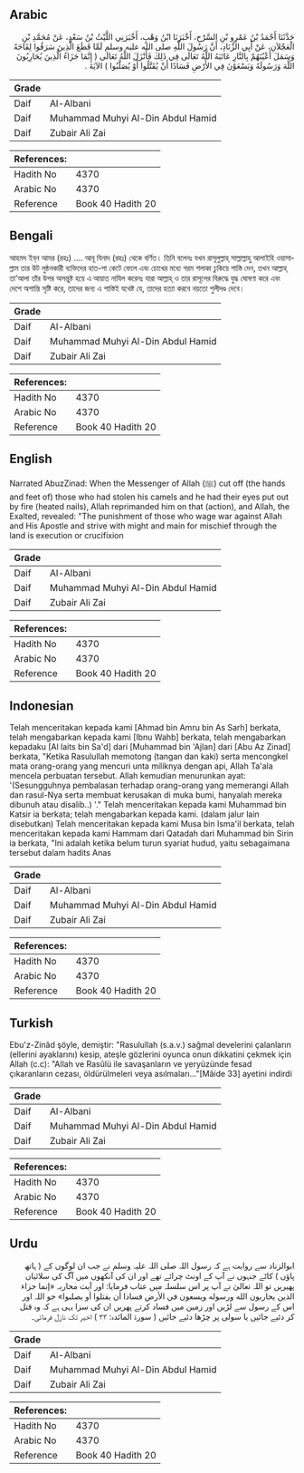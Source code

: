 ## Arabic


<div dir="rtl" lang="ar" style={{fontSize:'larger',backgroundColor:'#f8f9fa',padding:20}}>
حَدَّثَنَا أَحْمَدُ بْنُ عَمْرِو بْنِ السَّرْحِ، أَخْبَرَنَا ابْنُ وَهْبٍ، أَخْبَرَنِي اللَّيْثُ بْنُ سَعْدٍ، عَنْ مُحَمَّدِ بْنِ الْعَجْلاَنِ، عَنْ أَبِي الزِّنَادِ، أَنَّ رَسُولَ اللَّهِ صلى الله عليه وسلم لَمَّا قَطَعَ الَّذِينَ سَرَقُوا لِقَاحَهُ وَسَمَلَ أَعْيُنَهُمْ بِالنَّارِ عَاتَبَهُ اللَّهُ تَعَالَى فِي ذَلِكَ فَأَنْزَلَ اللَّهُ تَعَالَى ‏(‏ إِنَّمَا جَزَاءُ الَّذِينَ يُحَارِبُونَ اللَّهَ وَرَسُولَهُ وَيَسْعَوْنَ فِي الأَرْضِ فَسَادًا أَنْ يُقَتَّلُوا أَوْ يُصَلَّبُوا ‏)‏ الآيَةَ ‏.‏
</div>
<div style={{backgroundColor:'#f8f9fa',padding:20, marginBottom: 10}}><table> <thead> <tr> <th>Grade</th> <th></th> </tr> </thead> <tbody> <tr><td>Daif</td><td>Al-Albani</td></tr><tr><td>Daif</td><td>Muhammad Muhyi Al-Din Abdul Hamid</td></tr><tr><td>Daif</td><td>Zubair Ali Zai</td></tr></tbody></table><table> <thead> <tr> <th>References:</th> <th></th> </tr> </thead> <tbody><tr><td>Hadith No</td><td>4370</td></tr><tr><td>Arabic No</td><td>4370</td></tr><tr><td>Reference</td><td>Book 40 Hadith 20</td></tr></tbody></table></div>

## Bengali


<div dir="ltr" lang="bn" style={{fontSize:'larger',backgroundColor:'#f8f9fa',padding:20}}>
আহমদ ইব্‌ন আমর (রহঃ) .... আবূ যিনাদ (রহঃ) থেকে বর্ণিত। তিনি বলেনঃ যখন রাসূলুল্লাহ্‌ সাল্লাল্লাহু আলাইহি ওয়াসাল্লাম তার উট লুন্ঠনকারী ব্যক্তিদের হাত-পা কেটে ফেলে এবং চোখের মধ্যে গরম শলাকা ঢুকিয়ে শাস্তি দেন, তখন আল্লাহ্‌ তা’আলা তাঁর উপর অসন্তুষ্ট হয়ে এ আয়াত নাযিল করেনঃ যারা আল্লাহ্‌ ও তার রাসূলের বিরুদ্ধে যুদ্ধ ঘোষণা করে এবং দেশে অশান্তি সৃষ্টি করে, তাদের জন্য এ শাস্তিই যথেষ্ট যে, তাদের হত্যা করবে নয়তো শুলীদণ্ড দেবে।
</div>
<div style={{backgroundColor:'#f8f9fa',padding:20, marginBottom: 10}}><table> <thead> <tr> <th>Grade</th> <th></th> </tr> </thead> <tbody> <tr><td>Daif</td><td>Al-Albani</td></tr><tr><td>Daif</td><td>Muhammad Muhyi Al-Din Abdul Hamid</td></tr><tr><td>Daif</td><td>Zubair Ali Zai</td></tr></tbody></table><table> <thead> <tr> <th>References:</th> <th></th> </tr> </thead> <tbody><tr><td>Hadith No</td><td>4370</td></tr><tr><td>Arabic No</td><td>4370</td></tr><tr><td>Reference</td><td>Book 40 Hadith 20</td></tr></tbody></table></div>

## English


<div dir="ltr" lang="en" style={{fontSize:'larger',backgroundColor:'#f8f9fa',padding:20}}>
Narrated AbuzZinad: When the Messenger of Allah (ﷺ) cut off (the hands and feet of) those who had stolen his camels and he had their eyes put out by fire (heated nails), Allah reprimanded him on that (action), and Allah, the Exalted, revealed: "The punishment of those who wage war against Allah and His Apostle and strive with might and main for mischief through the land is execution or crucifixion
</div>
<div style={{backgroundColor:'#f8f9fa',padding:20, marginBottom: 10}}><table> <thead> <tr> <th>Grade</th> <th></th> </tr> </thead> <tbody> <tr><td>Daif</td><td>Al-Albani</td></tr><tr><td>Daif</td><td>Muhammad Muhyi Al-Din Abdul Hamid</td></tr><tr><td>Daif</td><td>Zubair Ali Zai</td></tr></tbody></table><table> <thead> <tr> <th>References:</th> <th></th> </tr> </thead> <tbody><tr><td>Hadith No</td><td>4370</td></tr><tr><td>Arabic No</td><td>4370</td></tr><tr><td>Reference</td><td>Book 40 Hadith 20</td></tr></tbody></table></div>

## Indonesian


<div dir="ltr" lang="id" style={{fontSize:'larger',backgroundColor:'#f8f9fa',padding:20}}>
Telah menceritakan kepada kami [Ahmad bin Amru bin As Sarh] berkata, telah mengabarkan kepada kami [Ibnu Wahb] berkata, telah mengabarkan kepadaku [Al laits bin Sa'd] dari [Muhammad bin 'Ajlan] dari [Abu Az Zinad] berkata, "Ketika Rasulullah memotong (tangan dan kaki) serta mencongkel mata orang-orang yang mencuri unta miliknya dengan api, Allah Ta'ala mencela perbuatan tersebut. Allah kemudian menurunkan ayat: '(Sesungguhnya pembalasan terhadap orang-orang yang memerangi Allah dan rasul-Nya serta membuat kerusakan di muka bumi, hanyalah mereka dibunuh atau disalib..) '." Telah menceritakan kepada kami Muhammad bin Katsir ia berkata; telah mengabarkan kepada kami. (dalam jalur lain disebutkan) Telah menceritakan kepada kami Musa bin Isma'il berkata, telah menceritakan kepada kami Hammam dari Qatadah dari Muhammad bin Sirin ia berkata, "Ini adalah ketika belum turun syariat hudud, yaitu sebagaimana tersebut dalam hadits Anas
</div>
<div style={{backgroundColor:'#f8f9fa',padding:20, marginBottom: 10}}><table> <thead> <tr> <th>Grade</th> <th></th> </tr> </thead> <tbody> <tr><td>Daif</td><td>Al-Albani</td></tr><tr><td>Daif</td><td>Muhammad Muhyi Al-Din Abdul Hamid</td></tr><tr><td>Daif</td><td>Zubair Ali Zai</td></tr></tbody></table><table> <thead> <tr> <th>References:</th> <th></th> </tr> </thead> <tbody><tr><td>Hadith No</td><td>4370</td></tr><tr><td>Arabic No</td><td>4370</td></tr><tr><td>Reference</td><td>Book 40 Hadith 20</td></tr></tbody></table></div>

## Turkish


<div dir="ltr" lang="tr" style={{fontSize:'larger',backgroundColor:'#f8f9fa',padding:20}}>
Ebu'z-Zinâd şöyle, demiştir: "Rasulullah (s.a.v.) sağmal develerini çalanların (ellerini ayaklarını) kesip, ateşle gözlerini oyunca onun dikkatini çekmek için Allah (c.c): "Allah ve Rasûlü ile savaşanların ve yeryüzünde fesad çıkaranların cezası, öldürülmeleri veya asılmaları..."[Mâide 33] ayetini indirdi
</div>
<div style={{backgroundColor:'#f8f9fa',padding:20, marginBottom: 10}}><table> <thead> <tr> <th>Grade</th> <th></th> </tr> </thead> <tbody> <tr><td>Daif</td><td>Al-Albani</td></tr><tr><td>Daif</td><td>Muhammad Muhyi Al-Din Abdul Hamid</td></tr><tr><td>Daif</td><td>Zubair Ali Zai</td></tr></tbody></table><table> <thead> <tr> <th>References:</th> <th></th> </tr> </thead> <tbody><tr><td>Hadith No</td><td>4370</td></tr><tr><td>Arabic No</td><td>4370</td></tr><tr><td>Reference</td><td>Book 40 Hadith 20</td></tr></tbody></table></div>

## Urdu


<div dir="rtl" lang="ur" style={{fontSize:'larger',backgroundColor:'#f8f9fa',padding:20}}>
ابوالزناد سے روایت ہے کہ رسول اللہ صلی اللہ علیہ وسلم نے جب ان لوگوں کے ( ہاتھ پاؤں ) کاٹے جنہوں نے آپ کے اونٹ چرائے تھے اور ان کی آنکھوں میں آگ کی سلائیاں پھیریں تو اللہ تعالیٰ نے آپ پر اس سلسلہ میں عتاب فرمایا: اور آیت محاربہ «إنما جزاء الذين يحاربون الله ورسوله ويسعون في الأرض فسادا أن يقتلوا أو يصلبوا» جو اللہ اور اس کے رسول سے لڑیں اور زمین میں فساد کرتے پھریں ان کی سزا یہی ہے کہ وہ قتل کر دئیے جائیں یا سولی پر چڑھا دئیے جائیں ( سورۃ المائدہ: ۳۳ ) اخیر تک نازل فرمائی۔
</div>
<div style={{backgroundColor:'#f8f9fa',padding:20, marginBottom: 10}}><table> <thead> <tr> <th>Grade</th> <th></th> </tr> </thead> <tbody> <tr><td>Daif</td><td>Al-Albani</td></tr><tr><td>Daif</td><td>Muhammad Muhyi Al-Din Abdul Hamid</td></tr><tr><td>Daif</td><td>Zubair Ali Zai</td></tr></tbody></table><table> <thead> <tr> <th>References:</th> <th></th> </tr> </thead> <tbody><tr><td>Hadith No</td><td>4370</td></tr><tr><td>Arabic No</td><td>4370</td></tr><tr><td>Reference</td><td>Book 40 Hadith 20</td></tr></tbody></table></div>